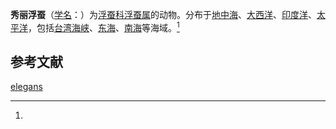 {{Speciesbox
| name = 秀丽浮蚕
| status = 
| status_system = 
| image = 
| genus = Tomopteris
| species = elegans
| authority = (Chun, 1887)<ref name='id10398'>{{cite web| url =http://www.bioinfo.cn/db05/BjdwSpecies.php?action=view&id=10398| title =秀丽浮蚕| work =《中国动物物种编目数据库》| publisher =中国科学院微生物研究所| author =中国科学院动物研究所| accessdate =2009-04-16| deadurl =yes| archiveurl =https://web.archive.org/web/20160305102731/http://www.bioinfo.cn/db05/BjdwSpecies.php?action=view&id=10398| archivedate =2016-03-05}}</ref>
}}

'''秀丽浮蚕'''（[[学名|学名]]：{{lang|la|''Tomopteris elegans''}}）为[[浮蚕科|浮蚕科]][[浮蚕属|浮蚕属]]的动物。分布于[[地中海|地中海]]、[[大西洋|大西洋]]、[[印度洋|印度洋]]、[[太平洋|太平洋]]，包括[[台湾海峡|台湾海峡]]、[[东海|东海]]、[[南海|南海]]等海域。<ref name='id10398'/>

== 参考文献 ==
{{reflist}}

{{Wikispecies|Tomopteris elegans}}
{{Taxonbar|from=Q49609950}}

[[Category:浮蚕属|elegans]]


{{环节动物小作品}}